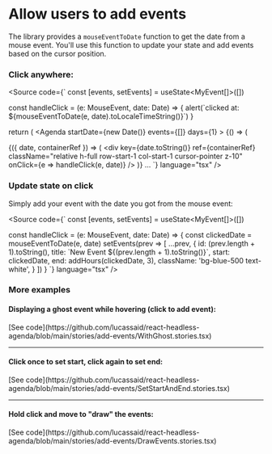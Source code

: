 
<Meta title="Interaction/add-events/Add Events" />

# Allow users to add events

The library provides a `mouseEventToDate` function to get the date from a mouse event. You'll use this function to update your state and add events based on the cursor position.


### Click anywhere:
<Canvas of={PixelsToDateUsage} />

<Source
  code={`
const [events, setEvents] = useState<MyEvent[]>([])

const handleClick = (e: MouseEvent<HTMLElement>, date: Date) => {
  alert(\`clicked at: \${mouseEventToDate(e, date).toLocaleTimeString()}\`)
}

return (
  <Agenda startDate={new Date()} events={[]} days={1} >
    {() => (
      <div className="grid h-[700px] grid-cols-1" >
        <Days>
          {({ date, containerRef }) => (
            <div
              key={date.toString()}
              ref={containerRef}
              className="relative h-full row-start-1 col-start-1 cursor-pointer z-10"
              onClick={e => handleClick(e, date)}
            />
          )}
        </Days>
  ...
  `}
  language="tsx"
/>

### Update state on click

Simply add your event with the date you got from the mouse event:

<Canvas of={AddOnClick} />

<Source
  code={`
const [events, setEvents] = useState<MyEvent[]>([])

const handleClick = (e: MouseEvent<HTMLElement>, date: Date) => {
  const clickedDate = mouseEventToDate(e, date)
  setEvents(prev => [
    ...prev,
    {
      id: (prev.length + 1).toString(),
      title: \`New Event \${(prev.length + 1).toString()}\`,
      start: clickedDate,
      end: addHours(clickedDate, 3),
      className: 'bg-blue-500 text-white',
    }
  ])
}
  `}
  language="tsx"
/>

### More examples

#### Displaying a ghost event while hovering (click to add event):
<Canvas of={WithGhost} />
[See code](https://github.com/lucassaid/react-headless-agenda/blob/main/stories/add-events/WithGhost.stories.tsx)

---

#### Click once to set start, click again to set end:
<Canvas of={SetStartAndEnd} />
[See code](https://github.com/lucassaid/react-headless-agenda/blob/main/stories/add-events/SetStartAndEnd.stories.tsx)

---

#### Hold click and move to "draw" the events:
<Canvas of={DrawEvents} />
[See code](https://github.com/lucassaid/react-headless-agenda/blob/main/stories/add-events/DrawEvents.stories.tsx)
